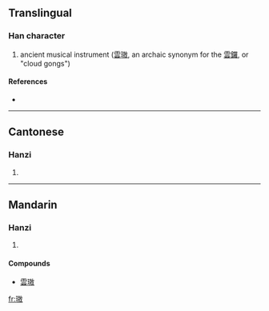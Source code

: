 ==Translingual==

===Han character===
{{Han char|rn=96|rad=玉|as=11|sn=15|four=1814<sub>0</sub>|canj=一土土尸大 (MGGSK), 一土手尸大 (MGQSK)}}

# ancient musical instrument ([[雲璈]], an archaic synonym for the [[雲鑼]], or "cloud gongs")

====References====
* {{Han ref|kx=0741.060|dkj=21204|dj=1150.240|hdz=21133.040|uh=7488|ud=29832|bh=E6A9|bd=59049}}

----

==Cantonese==

===Hanzi===
{{yue-hanzi|jyut=|y=ngou6}}

# {{defn|Cantonese}}

----

==Mandarin==

===Hanzi===
{{cmn-hanzi|pin=[[áo]] ([[ao2]])|wg=ao<sup>2</sup>}}

# {{defn|Mandarin}}

====Compounds====
*[[雲璈]]

[[fr:璈]]